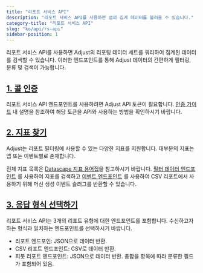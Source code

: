 ```yaml
---
title: "리포트 서비스 API"
description: "리포트 서비스 API를 사용하면 앱의 집계 데이터를 불러올 수 있습니다."
category-title: "리포트 서비스 API"
slug: "ko/api/rs-api"
sidebar-position: 1
---
```


리포트 서비스 API를 사용하면 Adjust의 리포팅 데이터 세트를 쿼리하여 집계된 데이터를 검색할 수 있습니다. 이러한 엔드포인트를 통해 Adjust 데이터의 간편하게 필터링, 분류 및 검색이 가능합니다.

## [1\. 콜 인증](1-authenticate-your-calls)

리포트 서비스 API 엔드포인트를 사용하려면 Adjust API 토큰이 필요합니다. [인증 가이드](/en/api/rs-api/authentication) 내 설명을 참조하여 해당 토큰을 API와 사용하는 방법을 확인하시기 바랍니다.

## [2\. 지표 찾기](2-find-your-metrics)

Adjust는 리포트 필터링에 사용할 수 있는 다양한 지표를 지원합니다. 대부분의 지표는 앱 또는 이벤트별로 존재합니다.

전체 지표 목록은 [Datascape 지표 용어집](https://help.adjust.com/ko/article/datascape-metrics-glossary)을 참고하시기 바랍니다. [필터 데이터 엔드포인트](/en/api/rs-api/filters-data) 를 사용하여 지표를 검색하고 [이벤트 엔드포인트](/en/api/rs-api/events) 를 사용하여 CSV 리포트에서 사용하기 위해 머신 생성 이벤트 슬러그를 반환할 수 있습니다.

## [3\. 응답 형식 선택하기](3-choose-your-response-format)

리포트 서비스 API는 3개의 리포트 유형에 대한 엔드포인트를 포함합니다. 수신하고자 하는 형식과 일치하는 엔드포인트를 선택하시기 바랍니다.

-  리포트 엔드포인: JSON으로 데이터 반환.
-  CSV 리포트 엔드포인트: CSV로 데이터 반환.
-  피봇 리포트 엔드포인트: JSON으로 데이터 반환. 총합을 항목에 따라 분류한 필드가 포함되어 있음.
